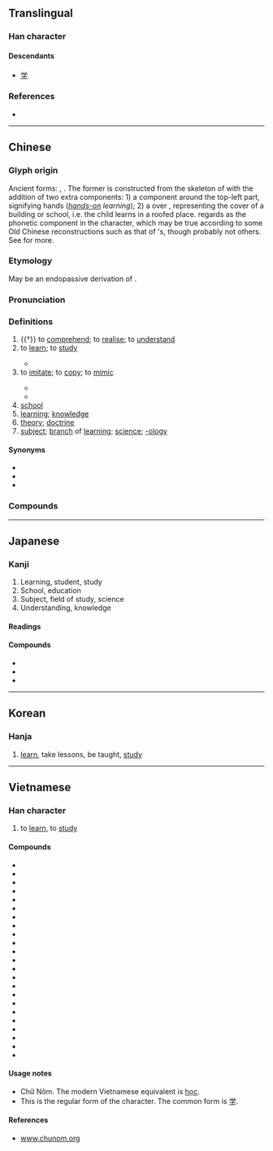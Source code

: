 {{also|学}}
{{character info/new}}
==Translingual==
{{stroke order|type=animate}}
{{stroke order|type=alternative}}<!-- Are these traditional/modern, in some order? Check at commons too. -->

===Han character===
{{Han char|rn=39|rad=子|as=13|sn=16|four=77407|canj=HBND|ids=⿱𦥯子}}

====Descendants====
* [[学]]

===References===
* {{Han ref|kx=0280.280|dkj=07033|dj=0549.270|hdz=21019.110|uh=5B78|ud=23416|bh=BEC7|bd=48839}}

----

==Chinese==
{{zh-forms|s=学|alt=斆,斅,斈}}

===Glyph origin===
{{Han etyl}}
Ancient forms: {{zh-l|*斆}}, {{zh-l|*斅}}. The former is constructed from the skeleton of {{zh-l|敎/教|to teach}} with the addition of two extra components: 1) a {{zh-l|*𦥑}} component around the top-left {{zh-l|*爻}} part, signifying hands (''[[hands-on]] learning''); 2) a {{zh-l|*冖|cover}} over {{zh-l|*子|child}}, representing the cover of a building or school, i.e. the child learns in a roofed place. ''{{w|Shuowen}}'' regards {{zh-l|*𦥑}} as the phonetic component in the character, which may be true according to some Old Chinese reconstructions such as that of {{w|Pan Wuyun}}'s, though probably not others. See {{zh-l|*教}} for more.

===Etymology===
May be an endopassive derivation of {{och-l|覺|to awake, get insight}}.

===Pronunciation===
{{zh-pron
|m=xué,xiáo
|m_note=xué - major reading (colloquial and literary); xiáo - rare, very colloquial or dialectal, used in ''[[xiangsheng]]''
|m-s=xuo2
|c=hok6
|c-t=
|g=
|h=pfs=ho̍k
|j=xyeh5
|md=ŏ̤h/hŏk
|md_note=ŏ̤h - vernacular; hŏk - literary
|mn=o̍h/ha̍k
|mn_note=o̍h - vernacular; ha̍k - literary
|mn-t=oh8/hag8
|mn-t_note=oh8 - vernacular; hag8 - literary
|w=5hhoq,5hhiaq
|w_note=5hhoq - vernacular; 5hhiaq - literary
|x=
|mc=y
|oc=y
|ma=y
|cat=v,n
}}

===Definitions===
{{zh-hanzi}}

# {{†}} to [[comprehend]]; to [[realise]]; to [[understand]]
# to [[learn]]; to [[study]]
#: {{zh-x|學習|to study; to learn}}
#: {{zh-x|我 打算 學 攝影。|I plan to '''learn''' photography.}}
#* {{zh-x|我 父母親 希望 我 學 醫，但是 我 不 願意。|My parents hoped I would '''study''' medicine, but I didn't want to.}}
# to [[imitate]]; to [[copy]]; to [[mimic]]
#: {{zh-x|鸚鵡 學 人 語。|Parrots '''imitate''' human speech.}}
#* {{zh-x|我 妹妹 什麼 都 學 我。|My little sister likes to '''copy''' everything I do.}}
#* {{zh-x|學 人哋 用 叉 食飯|'''imitate''' others and use a fork to eat|C}}
# [[school]]
# [[learning]]; [[knowledge]]
# [[theory]]; [[doctrine]]
# [[subject]]; [[branch]] of [[learning]]; [[science]]; [[-ology]]
#: {{zh-x|化學|chemistry}}
#: {{zh-x|生物學|biology}}

====Synonyms====
* {{zh-l|學習|to study, to learn}}
* {{zh-l|讀書|to study}}
* {{zh-l|念書|(''colloquial'') to study}}

===Compounds===
{{zh-der|學報|學步|學部|學潮|學而不厭|學閥|學費|學分|學風|學府|學富五車|學好|學壞|學會|學級|學籍|學界|學究|學科|學理|學力|學歷|學齡|學路|學名|學年|學派|學期|學前班|學前教育|學前期|學區|學舌|學生|學生會|學生腔|學識|學時|學士|學術|學說|學堂|學童|學徒|學徒工|學位|學問|學無常師|學習|學系|學校|學兄|學養|學業|學以致用|學藝|學友|學員|學院|學雜費|學子|學長|學者|學制|三學|三角學|上學|下學|中學|主日學|人相學|人類學|代數學|仿生學|休學|佛學|來學|俗文學|修學|修辭學|倫理學|假道學|做學問|停學|傳播學|儒學|優境學|優生學|光化學|光學|兒童學|入學|內學|公學|典學|分類學|刑事學|刑法學|初學|初學記|力學|助學|助學金|勤學|勸學|勸學篇|化學|化學家|化學式|化學戰|化學能|化學鍵|化石學|北學|升學|南北學|南學|博學|博學篇|博物學|印章學|厚黑學|古學|史學|右學|同學|同學會|同學錄|名學|向學|和聲學|品學|哲學|哲學家|哲學系|困學|國學|園藝學|土壤學|在學|地理學|地質學|夜學|大學|大學區|大學問|大學城|大學士|大學服|大學法|大學生|大學部|大學院|天文學|太學|太學生|失學|女學|女學士|好學|婦學|字學|字樣學|字相學|學乖|學人|學伴|學俸|學分費|學務|學塾|學士服|學官|學宮|學店|學廟|學徒制|學成|學政|學曆|學書紙|學案|學棍|學樣|學步車|學殖|學海|學生證|學田|學監|學租|學窮|學籍卡|學籍簿|學統|學臺|學舍|學號|學行|學規|學記|學課錢|學運|學道|學院派|學額|學館|宋學|宗學|宗教學|官學|宦學|宮學|家傳學|家學|宿學|實學|小學|小學生|就學|岩石學|州學|工學|工學院|工藝學|左學|帖學|幼學|幾何學|府學|廢學|建築學|形上學|形態學|後學|後學兒|復學|微分學|心學|心理學|志學|性理學|手相學|才學|拓撲學|捧心學|提學|提學道|放學|放年學|政治學|教學|教學法|教授學|教育學|數學|文字學|文學|文學史|文學家|新儒學|新學|新文學|新聞學|方言學|昆蟲學|易學|易漢學|晚學|晚學生|曲學|書學|會計學|未來學|末學|朱子學|村學|村學究|查學|校勘學|核化學|梵學|森林學|植物學|樸學|武學|歷史學|死亡學|民俗學|氣候學|氣象學|求學|沒學問|治學|法學|法律學|法理學|法醫學|洛學|流行學|海洋學|淫學|淺學|測量學|游學|湖學|漢學|為學|熱力學|熱化學|熱學|熱工學|營養學|版本學|物理學|獎學金|獸醫學|玄學|理則學|理學|理學家|生物學|生理學|甲骨學|留學|留學生|畜牧學|病理學|發生學|發音學|目錄學|省視學|督學|硬文學|硬科學|碑學|磁學|礦物學|社學|社會學|神學|視學|禪學|科學|科學家|積分學|竺學|等韻學|算學|篤學|簡牘學|簿記學|紅學|純文學|細胞學|細菌學|絕學|統計學|經學|經濟學|縣學|績學|繆學|繳學費|美學|義學|老人學|老同學|老學|老學究|考古學|考據學|耳學|聲學|聲韻學|胚胎學|自學|興學|舊學|蒙學|藥學|藥物學|行政學|行銷學|西學|規範學|解剖學|訓詁學|詞典學|詞學|詞彙學|詞義學|詩學|語意學|語文學|語源學|語言學|語音學|論理學|謎學|講學|譜學|警察學|譯學館|賴學|軟文學|軟科學|輟學|轉學|辦學|辭典學|農學|退學|逃學|通學|通學生|進學|進學解|遊學|道學|道學味|遺傳學|邏輯學|鄉學|醫學|金屬學|金文學|金相學|金石學|開學|閩學|附學|陰陽學|雙學位|雜學|電學|靈物學|音位學|音學|音韻學|音響學|章學誠|韻學|顯學|飽學}}

{{zh-cat|Beginning}}

----

==Japanese==
{{ja-kanji forms|学|學}}

===Kanji===
{{ja-kanji|grade=9|rs=子13|shin=学}}

# Learning, student, study
# School, education
# Subject, field of study, science
# Understanding, knowledge

====Readings====
{{ja-readings
|goon=がく
|kanon=がく
|kun=まな-ぶ
}}

====Compounds====
* {{ja-r|蘭學|らんがく}}
* {{ja-r|學校|がっこう}}
* {{ja-r|學生|がくせい}}

----

==Korean==

===Hanja===
{{ko-hanja|hangeul=학|rv=hak|mr=hak|y=hak|eumhun=배우다|ehrv=bae-uda|ehmr=paeuda|ehy=pay.uta}}

# [[learn]], take lessons, be taught, [[study]]

----

==Vietnamese==

===Han character===
{{vi-hantu|[[học]]|rs=子13}}

# to [[learn]], to [[study]]

====Compounds====
* {{l|vi|學習|tr=[[học tập]]}}
* {{l|vi|哲學|tr=[[triết học]]}}
* {{l|vi|神學|tr=[[thần học]]}}
* {{l|vi|學生|tr=[[học sinh]]}}
* {{l|vi|大學|tr=[[đại học]]}}
* {{l|vi|科學|tr=[[khoa học]]}}
* {{l|vi|小學|tr=[[tiểu học]]}}
* {{l|vi|𠰺學|tr=[[dạy học]]}}
* {{l|vi|中學|tr=[[trung học]]}}
* {{l|vi|儒學|tr=[[Nho học]]}}
* {{l|vi|化學|tr=[[hoá học]]}}
* {{l|vi|場學|tr=[[trường học]]}}
* {{l|vi|學院|tr=[[học viện]]}}
* {{l|vi|生學|tr=[[sinh học]]}}
* {{l|vi|藥學|tr=[[dược học]]}}
* {{l|vi|人類學|tr=[[nhân loại học]]}}
* {{l|vi|分類學|tr=[[phân loại học]]}}
* {{l|vi|動物學|tr=[[động vật học]]}}
* {{l|vi|場大學|tr=[[trường đại học]]}}
* {{l|vi|場小學|tr=[[trường tiểu học]]}}
* {{l|vi|地質學|tr=[[địa chất học]]}}
* {{l|vi|考古學|tr=[[khảo cổ học]]}}
* {{l|vi|古生物學|tr=[[cổ sinh vật học]]}}

====Usage notes====
* Chữ Nôm. The modern Vietnamese equivalent is [[học]].
* This is the regular form of the character. The common form is [[学]].

====References====
* [http://www.chunom.org/pages/學 www.chunom.org]